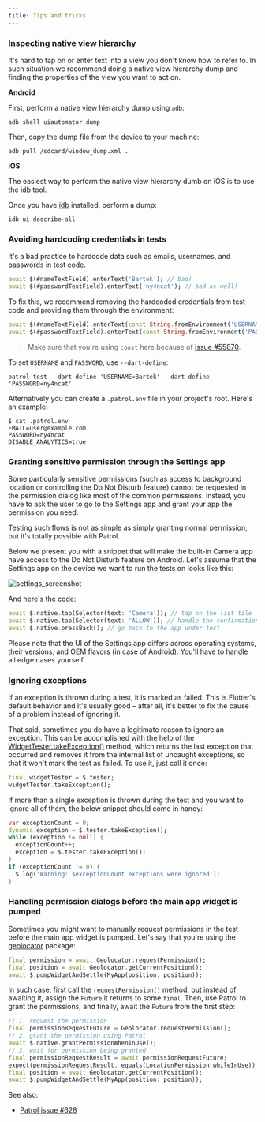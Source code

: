 ```yaml
---
title: Tips and tricks
---
```


### Inspecting native view hierarchy

It's hard to tap on or enter text into a view you don't know how to refer to. In
such situation we recommend doing a native view hierarchy dump and finding the
properties of the view you want to act on.

**Android**

First, perform a native view hierarchy dump using `adb`:

```
adb shell uiautomator dump
```

Then, copy the dump file from the device to your machine:

```
adb pull /sdcard/window_dump.xml .
```

**iOS**

The easiest way to perform the native view hierarchy dumb on iOS is to use the
[idb] tool.

Once you have [idb] installed, perform a dump:

```
idb ui describe-all
```

### Avoiding hardcoding credentials in tests

It's a bad practice to hardcode data such as emails, usernames, and passwords in
test code.

```dart
await $(#nameTextField).enterText('Bartek'); // bad!
await $(#passwordTextField).enterText('ny4ncat'); // bad as well!
```

To fix this, we recommend removing the hardcoded credentials from test code and
providing them through the environment:

```dart
await $(#nameTextField).enterText(const String.fromEnvironment('USERNAME'));
await $(#passwordTextField).enterText(const String.fromEnvironment('PASSWORD'));
```

> Make sure that you're using `const` here because of [issue #55870][55870].

To set `USERNAME` and `PASSWORD`, use `--dart-define`:

```
patrol test --dart-define 'USERNAME=Bartek' --dart-define 'PASSWORD=ny4ncat'
```

Alternatively you can create a `.patrol.env` file in your project's root. Here's
an example:

```
$ cat .patrol.env
EMAIL=user@example.com
PASSWORD=ny4ncat
DISABLE_ANALYTICS=true
```

### Granting sensitive permission through the Settings app

Some particularly sensitive permissions (such as access to background location
or controlling the Do Not Disturb feature) cannot be requested in the permission
dialog like most of the common permissions. Instead, you have to ask the user to
go to the Settings app and grant your app the permission you need.

Testing such flows is not as simple as simply granting normal permission, but
it's totally possible with Patrol.

Below we present you with a snippet that will make the built-in Camera app have
access to the Do Not Disturb feature on Android. Let's assume that the Settings
app on the device we want to run the tests on looks like this:

![settings_screenshot]

And here's the code:

```dart
await $.native.tap(Selector(text: 'Camera')); // tap on the list tile
await $.native.tap(Selector(text: 'ALLOW')); // handle the confirmation dialog
await $.native.pressBack(); // go back to the app under test
```

Please note that the UI of the Settings app differs across operating systems,
their versions, and OEM flavors (in case of Android). You'll have to handle all
edge cases yourself.

### Ignoring exceptions

If an exception is thrown during a test, it is marked as failed. This is
Flutter's default behavior and it's usually good – after all, it's better to fix
the cause of a problem instead of ignoring it.

That said, sometimes you do have a legitimate reason to ignore an exception.
This can be accomplished with the help of the
[WidgetTester.takeException()][take_exception] method, which returns the last
exception that occurred and removes it from the internal list of uncaught
exceptions, so that it won't mark the test as failed. To use it, just call it
once:

```dart
final widgetTester = $.tester;
widgetTester.takeException();
```

If more than a single exception is thrown during the test and you want to ignore
all of them, the below snippet should come in handy:

```dart
var exceptionCount = 0;
dynamic exception = $.tester.takeException();
while (exception != null) {
  exceptionCount++;
  exception = $.tester.takeException();
}
if (exceptionCount != 0) {
  $.log('Warning: $exceptionCount exceptions were ignored');
}
```

### Handling permission dialogs before the main app widget is pumped

Sometimes you might want to manually request permissions in the test before the
main app widget is pumped. Let's say that you're using the [geolocator] package:

```dart
final permission = await Geolocator.requestPermission();
final position = await Geolocator.getCurrentPosition();
await $.pumpWidgetAndSettle(MyApp(position: position));
```

In such case, first call the `requestPermission()` method, but instead of
awaiting it, assign the `Future` it returns to some `final`. Then, use Patrol to
grant the permissions, and finally, await the `Future` from the first step:

```dart
// 1. request the permission
final permissionRequestFuture = Geolocator.requestPermission();
// 2. grant the permission using Patrol
await $.native.grantPermissionWhenInUse();
// 3. wait for permission being granted
final permissionRequestResult = await permissionRequestFuture;
expect(permissionRequestResult, equals(LocationPermission.whileInUse));
final position = await Geolocator.getCurrentPosition();
await $.pumpWidgetAndSettle(MyApp(position: position));
```

See also:

- [Patrol issue #628]

[patrol issue #628]: https://github.com/leancodepl/patrol/issues/628
[geolocator]: https://pub.dev/packages/geolocator
[idb]: https://github.com/facebook/idb
[settings_screenshot]: https://user-images.githubusercontent.com/10289319/194897313-849b8b84-df7a-4bf3-9b06-bb2782876d03.png
[take_exception]: https://api.flutter.dev/flutter/flutter_test/WidgetTester/takeException.html
[55870]: https://github.com/flutter/flutter/issues/55870
